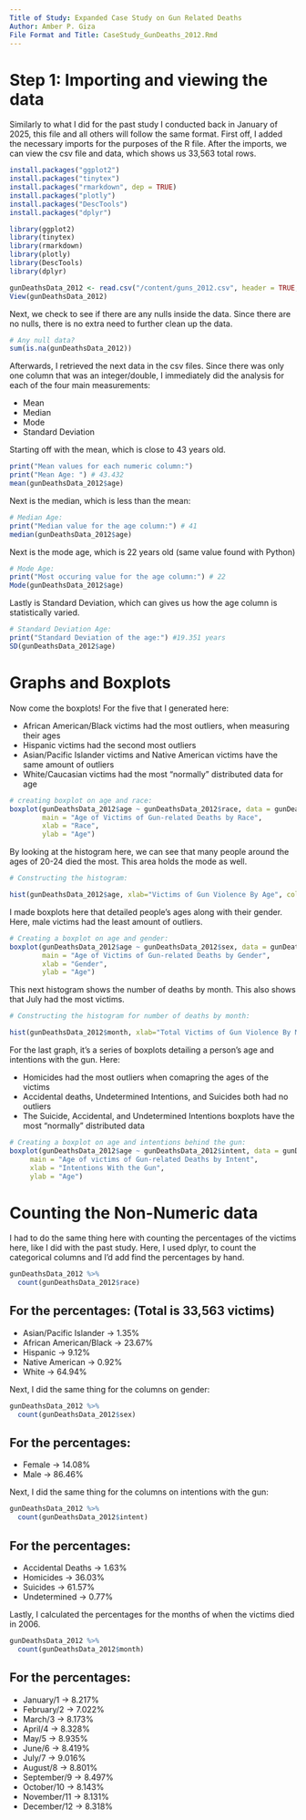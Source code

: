 ---
Title of Study: Expanded Case Study on Gun Related Deaths 
Author: Amber P. Giza
File Format and Title: CaseStudy_GunDeaths_2012.Rmd
---

# Step 1: Importing and viewing the data

Similarly to what I did for the past study I conducted back in January of 2025, 
this file and all others will follow the same format. First off, I added the necessary 
imports for the purposes of the R file. After the imports, we can view the csv file 
and data, which shows us 33,563 total rows. 

```{r}
install.packages("ggplot2")
install.packages("tinytex")
install.packages("rmarkdown", dep = TRUE)
install.packages("plotly")
install.packages("DescTools")
install.packages("dplyr")

library(ggplot2)
library(tinytex)
library(rmarkdown)
library(plotly)
library(DescTools)
library(dplyr)

gunDeathsData_2012 <- read.csv("/content/guns_2012.csv", header = TRUE, sep = ",")
View(gunDeathsData_2012)
```

Next, we check to see if there are any nulls inside the data. Since there are no nulls,
there is no extra need to further clean up the data.

```{r}
# Any null data?
sum(is.na(gunDeathsData_2012))
```

Afterwards, I retrieved the next data in the csv files. Since there was only one column
that was an integer/double, I immediately did the analysis for each of the four main measurements:

* Mean
* Median
* Mode
* Standard Deviation

Starting off with the mean, which is close to 43 years old.

```{r}
print("Mean values for each numeric column:")
print("Mean Age: ") # 43.432
mean(gunDeathsData_2012$age)
```

Next is the median, which is less than the mean:

```{r}
# Median Age:
print("Median value for the age column:") # 41
median(gunDeathsData_2012$age)
```

Next is the mode age, which is 22 years old (same value found with Python)

```{r}
# Mode Age:
print("Most occuring value for the age column:") # 22
Mode(gunDeathsData_2012$age)
```

Lastly is Standard Deviation, which can gives us how the age column is statistically varied.

```{r}
# Standard Deviation Age:
print("Standard Deviation of the age:") #19.351 years
SD(gunDeathsData_2012$age)
```

# Graphs and Boxplots

Now come the boxplots! For the five that I generated here:

* African American/Black victims had the most outliers, when measuring their ages
* Hispanic victims had the second most outliers
* Asian/Pacific Islander victims and Native American victims have the same amount of outliers
* White/Caucasian victims had the most "normally" distributed data for age

```{r, echo=FALSE}
# creating boxplot on age and race:
boxplot(gunDeathsData_2012$age ~ gunDeathsData_2012$race, data = gunDeathsData_2012,
        main = "Age of Victims of Gun-related Deaths by Race",
        xlab = "Race",
        ylab = "Age")
```

By looking at the histogram here, we can see that many people around the ages of 20-24
died the most. This area holds the mode as well.

```{r, echo=FALSE}
# Constructing the histogram:

hist(gunDeathsData_2012$age, xlab="Victims of Gun Violence By Age", col = "red", border = "black")
```

I made boxplots here that detailed people's ages along with their gender. Here, male victims
had the least amount of outliers.

```{r, echo=FALSE}
# Creating a boxplot on age and gender:
boxplot(gunDeathsData_2012$age ~ gunDeathsData_2012$sex, data = gunDeathsData_2012,
        main = "Age of Victims of Gun-related Deaths by Gender",
        xlab = "Gender",
        ylab = "Age")
```

This next histogram shows the number of deaths by month. This also shows that July had the most 
victims.

```{r, echo=FALSE}
# Constructing the histogram for number of deaths by month:

hist(gunDeathsData_2012$month, xlab="Total Victims of Gun Violence By Month", col = "blue", border = "black")
```

For the last graph, it's a series of boxplots detailing a person's age and intentions with the gun.
Here:

* Homicides had the most outliers when comapring the ages of the victims
* Accidental deaths, Undetermined Intentions, and Suicides both had no outliers
* The Suicide, Accidental, and Undetermined Intentions boxplots have the most "normally" distributed data

```{r, echo=FALSE}
# Creating a boxplot on age and intentions behind the gun:
boxplot(gunDeathsData_2012$age ~ gunDeathsData_2012$intent, data = gunDeathsData_2012,
     main = "Age of victims of Gun-related Deaths by Intent",
     xlab = "Intentions With the Gun",
     ylab = "Age")
```
# Counting the Non-Numeric data

I had to do the same thing here with counting the percentages of the victims here, like I did with 
the past study. Here, I used dplyr, to count the categorical columns and I'd add find the percentages
by hand. 

```{r}
gunDeathsData_2012 %>%
  count(gunDeathsData_2012$race)
```

## For the percentages: (Total is 33,563 victims)
* Asian/Pacific Islander -> 1.35%
* African American/Black -> 23.67%
* Hispanic -> 9.12%
* Native American -> 0.92%
* White -> 64.94%

Next, I did the same thing for the columns on gender:

```{r}
gunDeathsData_2012 %>%
  count(gunDeathsData_2012$sex)
```

## For the percentages:
* Female -> 14.08%
* Male -> 86.46%

Next, I did the same thing for the columns on intentions with the gun:

```{r}
gunDeathsData_2012 %>%
  count(gunDeathsData_2012$intent)
```

## For the percentages:
* Accidental Deaths -> 1.63%
* Homicides -> 36.03%
* Suicides -> 61.57%
* Undetermined -> 0.77%

Lastly, I calculated the percentages for the months of when the victims died in 2006.

```{r}
gunDeathsData_2012 %>%
  count(gunDeathsData_2012$month)
```

## For the percentages:
* January/1 -> 8.217%
* February/2 -> 7.022%
* March/3 -> 8.173%
* April/4 -> 8.328%
* May/5 -> 8.935%
* June/6 -> 8.419%
* July/7 -> 9.016%
* August/8 -> 8.801%
* September/9 -> 8.497%
* October/10 -> 8.143%
* November/11 -> 8.131%
* December/12 -> 8.318%